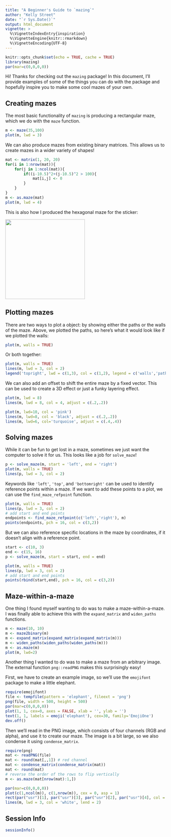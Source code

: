 ```yaml
---
title: "A Beginner's Guide to `mazing`"
author: "Kelly Street"
date: "`r Sys.Date()`"
output: html_document
vignette: >
  %\VignetteIndexEntry{inspiration}
  %\VignetteEngine{knitr::rmarkdown}
  %\VignetteEncoding{UTF-8}
---
```


```r
knitr::opts_chunk$set(echo = TRUE, cache = TRUE)
library(mazing)
par(mar=c(0,0,0,0))
```

Hi! Thanks for checking out the `mazing` package! In this document, I'll provide examples of some of the things you can do with the package and hopefully inspire you to make some cool mazes of your own.

## Creating mazes

The most basic functionality of `mazing` is producing a rectangular maze, which we do with the `maze` function.

```r
m <- maze(35,100)
plot(m, lwd = 3)
```

We can also produce mazes from existing binary matrices. This allows us to create mazes in a wider variety of shapes!

```r
mat <- matrix(1, 20, 20)
for(i in 1:nrow(mat)){
    for(j in 1:ncol(mat)){
        if((i-10.5)^2+(j-10.5)^2 > 100){
            mat[i,j] <- 0
        }
    }
}
m <- as.maze(mat)
plot(m, lwd = 4)
```

This is also how I produced the hexagonal maze for the sticker:

![](../inst/mazing.png){#id .class width=250}


## Plotting mazes
There are two ways to plot a \code{maze} object: by showing either the paths or the walls of the maze. Above, we plotted the paths, so here's what it would look like if we plotted the walls:
```r
plot(m, walls = TRUE)
```

Or both together:
```r
plot(m, walls = TRUE)
lines(m, lwd = 3, col = 2)
legend('topright', lwd = c(1,3), col = c(1,2), legend = c('walls','paths'), bty = 'n')
```

We can also add an offset to shift the entire maze by a fixed vector. This can be used to create a 3D effect or just a funky layering effect.
```r
plot(m, lwd = 8)
lines(m, lwd = 8, col = 4, adjust = c(.2,.2))
```

```r
plot(m, lwd=10, col = 'pink')
lines(m, lwd=8, col = 'black', adjust = c(.2,.2))
lines(m, lwd=6, col='turquoise', adjust = c(.4,.4))
```



## Solving mazes
While it can be fun to get lost in a maze, sometimes we just want the computer to solve it for us. This looks like a job for `solve_maze`!
```r
p <- solve_maze(m, start = 'left', end = 'right')
plot(m, walls = TRUE)
lines(p, lwd = 3, col = 2)
```

Keywords like `'left'`, `'top'`, and `'bottomright'` can be used to identify reference points within a maze. If we want to add these points to a plot, we can use the `find_maze_refpoint` function.
```r
plot(m, walls = TRUE)
lines(p, lwd = 3, col = 2)
# add start and end points
endpoints <- find_maze_refpoint(c('left','right'), m)
points(endpoints, pch = 16, col = c(3,2))
```

But we can also reference specific locations in the maze by coordinates, if it doesn't align with a reference point.
```r
start <- c(10, 3)
end <- c(15, 16)
p <- solve_maze(m, start = start, end = end)

plot(m, walls = TRUE)
lines(p, lwd = 3, col = 2)
# add start and end points
points(rbind(start,end), pch = 16, col = c(3,2))
```


## Maze-within-a-maze

One thing I found myself wanting to do was to make a maze-within-a-maze. I was finally able to achieve this with the `expand_matrix` and `widen_paths` functions.

```r
m <- maze(10, 10)
m <- maze2binary(m)
m <- expand_matrix(expand_matrix(expand_matrix(m)))
m <- widen_paths(widen_paths(widen_paths(m)))
m <- as.maze(m)
plot(m, lwd=2)
```

Another thing I wanted to do was to make a maze from an arbitrary image. The external function `png::readPNG` makes this surprisingly easy!

First, we have to create an example image, so we'll use the `emojifont` package to make a little elephant.
```r
require(emojifont)
file <- tempfile(pattern = 'elephant', fileext = 'png')
png(file, width = 500, height = 500)
par(mar=c(0,0,0,0))
plot(1, 1, cex=0, axes = FALSE, xlab = '', ylab = '')
text(1, 1, labels = emoji('elephant'), cex=30, family='EmojiOne')
dev.off()
```

Then we'll read in the PNG image, which consists of four channels (RGB and alpha), and use it to create our maze. The image is a bit large, so we also condense it using `condense_matrix`.
```r
require(png)
mat <- readPNG(file)
mat <- round(mat[,,1]) # red channel
mat <- condense_matrix(condense_matrix(mat))
mat <- round(mat)
# reverse the order of the rows to flip vertically
m <- as.maze(mat[nrow(mat):1,])

par(mar=c(0,0,0,0))
plot(c(1,ncol(m)), c(1,nrow(m)), cex = 0, asp = 1)
rect(par("usr")[1], par("usr")[3], par("usr")[2], par("usr")[4], col =  "black")
lines(m, lwd = 3, col = 'white', lend = 2)
```

## Session Info

```r
sessionInfo()
```